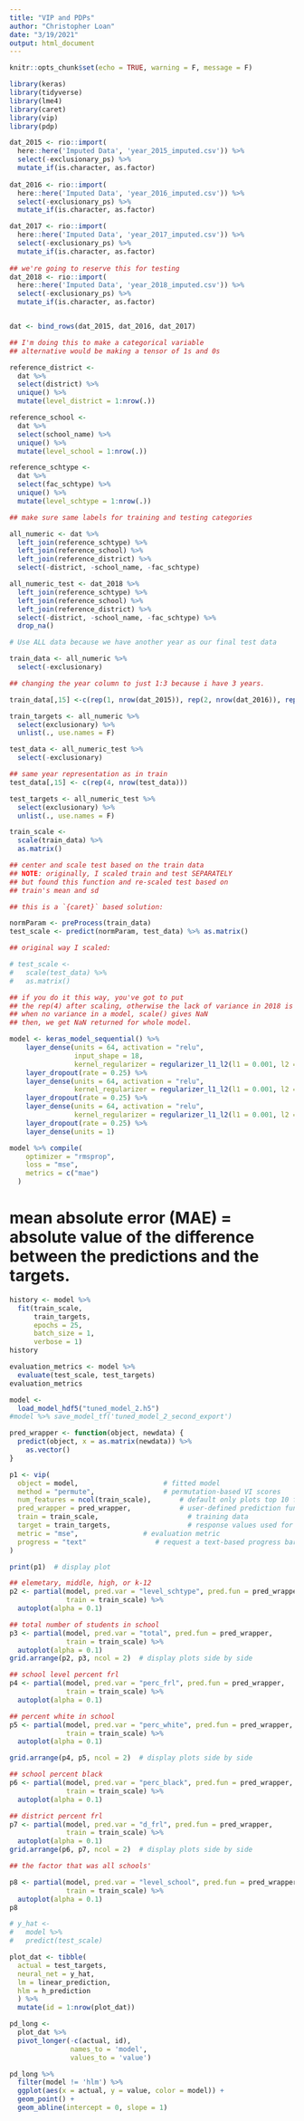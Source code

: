 ```yaml
---
title: "VIP and PDPs"
author: "Christopher Loan"
date: "3/19/2021"
output: html_document
---
```


```r
knitr::opts_chunk$set(echo = TRUE, warning = F, message = F)
```


```r
library(keras)
library(tidyverse)
library(lme4)
library(caret)
library(vip)
library(pdp)
```

```r
dat_2015 <- rio::import(
  here::here('Imputed Data', 'year_2015_imputed.csv')) %>% 
  select(-exclusionary_ps) %>% 
  mutate_if(is.character, as.factor)
  
dat_2016 <- rio::import(
  here::here('Imputed Data', 'year_2016_imputed.csv')) %>% 
  select(-exclusionary_ps) %>% 
  mutate_if(is.character, as.factor)

dat_2017 <- rio::import(
  here::here('Imputed Data', 'year_2017_imputed.csv')) %>% 
  select(-exclusionary_ps) %>% 
  mutate_if(is.character, as.factor)
  
## we're going to reserve this for testing
dat_2018 <- rio::import(
  here::here('Imputed Data', 'year_2018_imputed.csv')) %>%
  select(-exclusionary_ps) %>%
  mutate_if(is.character, as.factor)


dat <- bind_rows(dat_2015, dat_2016, dat_2017)

## I'm doing this to make a categorical variable
## alternative would be making a tensor of 1s and 0s

reference_district <- 
  dat %>% 
  select(district) %>% 
  unique() %>% 
  mutate(level_district = 1:nrow(.))

reference_school <- 
  dat %>% 
  select(school_name) %>% 
  unique() %>% 
  mutate(level_school = 1:nrow(.))

reference_schtype <- 
  dat %>% 
  select(fac_schtype) %>% 
  unique() %>% 
  mutate(level_schtype = 1:nrow(.))
```

```r
## make sure same labels for training and testing categories

all_numeric <- dat %>% 
  left_join(reference_schtype) %>% 
  left_join(reference_school) %>% 
  left_join(reference_district) %>% 
  select(-district, -school_name, -fac_schtype)

all_numeric_test <- dat_2018 %>% 
  left_join(reference_schtype) %>% 
  left_join(reference_school) %>% 
  left_join(reference_district) %>% 
  select(-district, -school_name, -fac_schtype) %>% 
  drop_na()
```

```r
# Use ALL data because we have another year as our final test data

train_data <- all_numeric %>%
  select(-exclusionary)

## changing the year column to just 1:3 because i have 3 years. 

train_data[,15] <-c(rep(1, nrow(dat_2015)), rep(2, nrow(dat_2016)), rep(3, nrow(dat_2017))) 

train_targets <- all_numeric %>%
  select(exclusionary) %>%
  unlist(., use.names = F)

test_data <- all_numeric_test %>%
  select(-exclusionary) 

## same year representation as in train
test_data[,15] <- c(rep(4, nrow(test_data)))

test_targets <- all_numeric_test %>% 
  select(exclusionary) %>% 
  unlist(., use.names = F)
```

```r
train_scale <- 
  scale(train_data) %>% 
  as.matrix() 
```

```r
## center and scale test based on the train data
## NOTE: originally, I scaled train and test SEPARATELY
## but found this function and re-scaled test based on 
## train's mean and sd

## this is a `{caret}` based solution:

normParam <- preProcess(train_data)
test_scale <- predict(normParam, test_data) %>% as.matrix()

```

```r
## original way I scaled: 

# test_scale <- 
#   scale(test_data) %>% 
#   as.matrix()

## if you do it this way, you've got to put
## the rep(4) after scaling, otherwise the lack of variance in 2018 is issue.
## when no variance in a model, scale() gives NaN
## then, we get NaN returned for whole model.

```

```r
model <- keras_model_sequential() %>%
    layer_dense(units = 64, activation = "relu",
                input_shape = 18, 
                kernel_regularizer = regularizer_l1_l2(l1 = 0.001, l2 = 0.001)) %>%
    layer_dropout(rate = 0.25) %>%  
    layer_dense(units = 64, activation = "relu", 
                kernel_regularizer = regularizer_l1_l2(l1 = 0.001, l2 = 0.001)) %>%
    layer_dropout(rate = 0.25) %>%  
    layer_dense(units = 64, activation = "relu", 
                kernel_regularizer = regularizer_l1_l2(l1 = 0.001, l2 = 0.001)) %>%
    layer_dropout(rate = 0.25) %>%  
    layer_dense(units = 1)

model %>% compile(
    optimizer = "rmsprop",
    loss = "mse",
    metrics = c("mae")
  ) 
```

# mean absolute error (MAE) = absolute value of the difference between the predictions and the targets. 

```r
history <- model %>% 
  fit(train_scale, 
      train_targets,
      epochs = 25, 
      batch_size = 1, 
      verbose = 1)
history
```

```r
evaluation_metrics <- model %>%
  evaluate(test_scale, test_targets)
evaluation_metrics
```

```r
model <-
  load_model_hdf5("tuned_model_2.h5")
#model %>% save_model_tf('tuned_model_2_second_export')
```

```r
pred_wrapper <- function(object, newdata) {
  predict(object, x = as.matrix(newdata)) %>%
    as.vector()
}

p1 <- vip(
  object = model,                     # fitted model
  method = "permute",                 # permutation-based VI scores
  num_features = ncol(train_scale),       # default only plots top 10 features
  pred_wrapper = pred_wrapper,            # user-defined prediction function
  train = train_scale,                      # training data
  target = train_targets,                   # response values used for training
  metric = "mse",                # evaluation metric
  progress = "text"                 # request a text-based progress bar
)

print(p1)  # display plot
```

```r
## elemetary, middle, high, or k-12
p2 <- partial(model, pred.var = "level_schtype", pred.fun = pred_wrapper, 
              train = train_scale) %>%
  autoplot(alpha = 0.1)

## total number of students in school
p3 <- partial(model, pred.var = "total", pred.fun = pred_wrapper, 
              train = train_scale) %>%
  autoplot(alpha = 0.1)
grid.arrange(p2, p3, ncol = 2)  # display plots side by side
```

```r
## school level percent frl
p4 <- partial(model, pred.var = "perc_frl", pred.fun = pred_wrapper, 
              train = train_scale) %>%
  autoplot(alpha = 0.1)

## percent white in school
p5 <- partial(model, pred.var = "perc_white", pred.fun = pred_wrapper, 
              train = train_scale) %>%
  autoplot(alpha = 0.1)

grid.arrange(p4, p5, ncol = 2)  # display plots side by side
```

```r
## school percent black
p6 <- partial(model, pred.var = "perc_black", pred.fun = pred_wrapper, 
              train = train_scale) %>%
  autoplot(alpha = 0.1)

## district percent frl
p7 <- partial(model, pred.var = "d_frl", pred.fun = pred_wrapper, 
              train = train_scale) %>%
  autoplot(alpha = 0.1)
grid.arrange(p6, p7, ncol = 2)  # display plots side by side
```

```r
## the factor that was all schools'

p8 <- partial(model, pred.var = "level_school", pred.fun = pred_wrapper, 
              train = train_scale) %>%
  autoplot(alpha = 0.1)
p8
```

```r
# y_hat <- 
#   model %>%
#   predict(test_scale)

plot_dat <- tibble(
  actual = test_targets,
  neural_net = y_hat,
  lm = linear_prediction, 
  hlm = h_prediction
  ) %>% 
  mutate(id = 1:nrow(plot_dat))

pd_long <- 
  plot_dat %>% 
  pivot_longer(-c(actual, id), 
               names_to = 'model', 
               values_to = 'value')
```

```r
pd_long %>% 
  filter(model != 'hlm') %>% 
  ggplot(aes(x = actual, y = value, color = model)) +
  geom_point() + 
  geom_abline(intercept = 0, slope = 1)
```


